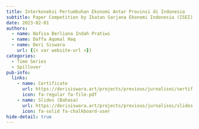 ```yaml
---
title: Interkoneksi Pertumbuhan Ekonomi Antar Provinsi di Indonesia
subtitle: Paper Competition by Ikatan Sarjana Ekonomi Indonesia (ISEI)
date: 2023-02-01
authors:
  - name: Nafisa Berliana Indah Pratiwi
  - name: Daffa Aqomal Haq 
  - name: Deri Siswara
    url: {{< var website-url >}}
categories:
  - Time Series
  - Spillover
pub-info:
  links:
    - name: Certificate
      url: https://derisiswara.art/projects/previous/jurnalisei/sertif.pdf
      icon: fa-regular fa-file-pdf
    - name: Slides (Bahasa)
      url: https://derisiswara.art/projects/previous/jurnalisei/slides.pdf
      icon: fa-solid fa-chalkboard-user      
hide-detail: true
---
```

